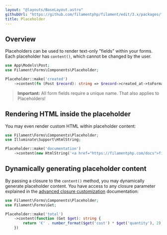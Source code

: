 ```yaml
---
layout: "@layouts/BaseLayout.astro"
githubUrl: "https://github.com/filamentphp/filament/edit/3.x/packages/forms/docs/04-layout/07-placeholder.md"
title: Placeholder
---
```


## Overview

Placeholders can be used to render text-only "fields" within your forms. Each placeholder has `content()`, which cannot be changed by the user.

```php
use App\Models\Post;
use Filament\Forms\Components\Placeholder;

Placeholder::make('created')
    ->content(fn (Post $record): string => $record->created_at->toFormattedDateString())
```

<AutoScreenshot name="forms/layout/placeholder/simple" alt="Placeholder" version="3.x" />

> **Important:** All form fields require a unique name. That also applies to Placeholders!

## Rendering HTML inside the placeholder

You may even render custom HTML within placeholder content:

```php
use Filament\Forms\Components\Placeholder;
use Illuminate\Support\HtmlString;

Placeholder::make('documentation')
    ->content(new HtmlString('<a href="https://filamentphp.com/docs">filamentphp.com</a>'))
```

## Dynamically generating placeholder content

By passing a closure to the `content()` method, you may dynamically generate placeholder content. You have access to any closure parameter explained in the [advanced closure customization](../advanced#closure-customization) documentation:

```php
use Filament\Forms\Components\Placeholder;
use Filament\Forms\Get;

Placeholder::make('total')
    ->content(function (Get $get): string {
        return '€' . number_format($get('cost') * $get('quantity'), 2);
    })
```
